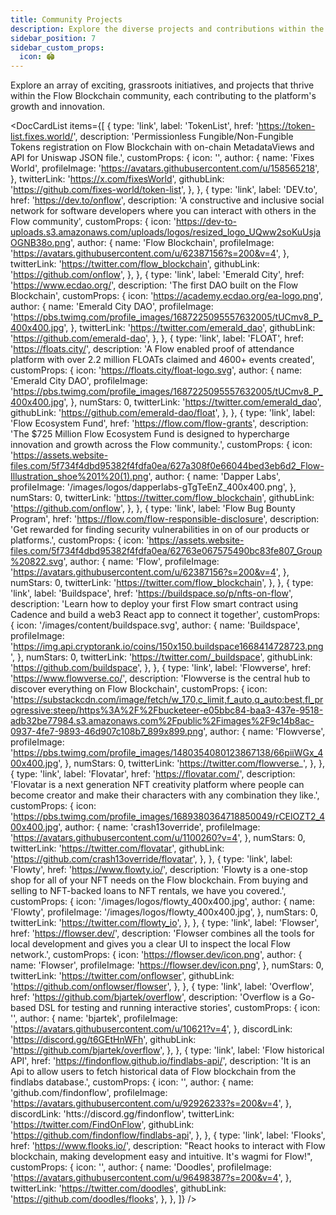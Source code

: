 ```yaml
---
title: Community Projects
description: Explore the diverse projects and contributions within the Flow Blockchain community.
sidebar_position: 7
sidebar_custom_props:
  icon: 🏟️
---
```



Explore an array of exciting, grassroots initiatives, and projects that thrive within the Flow Blockchain community, each contributing to the platform's growth and innovation.

<DocCardList
  items={[
    {
      type: 'link',
      label: 'TokenList',
      href: 'https://token-list.fixes.world/',
      description:
        'Permissionless Fungible/Non-Fungible Tokens registration on Flow Blockchain with on-chain MetadataViews and API for Uniswap JSON file.',
      customProps: {
        icon: '',
        author: {
          name: 'Fixes World',
          profileImage: 'https://avatars.githubusercontent.com/u/158565218',
        },
        twitterLink: 'https://x.com/fixesWorld',
        githubLink: 'https://github.com/fixes-world/token-list',
      },
    },
    {
      type: 'link',
      label: 'DEV.to',
      href: 'https://dev.to/onflow',
      description:
        'A constructive and inclusive social network for software developers where you can interact with others in the Flow community',
      customProps: {
        icon: 'https://dev-to-uploads.s3.amazonaws.com/uploads/logos/resized_logo_UQww2soKuUsjaOGNB38o.png',
        author: {
          name: 'Flow Blockchain',
          profileImage:
            'https://avatars.githubusercontent.com/u/62387156?s=200&v=4',
        },
        twitterLink: 'https://twitter.com/flow_blockchain',
        githubLink: 'https://github.com/onflow',
      },
    },
    {
      type: 'link',
      label: 'Emerald City',
      href: 'https://www.ecdao.org/',
      description: 'The first DAO built on the Flow Blockchain',
      customProps: {
        icon: 'https://academy.ecdao.org/ea-logo.png',
        author: {
          name: 'Emerald City DAO',
          profileImage:
            'https://pbs.twimg.com/profile_images/1687225095557632005/tUCmv8_P_400x400.jpg',
        },
        twitterLink: 'https://twitter.com/emerald_dao',
        githubLink: 'https://github.com/emerald-dao',
      },
    },
    {
      type: 'link',
      label: 'FLOAT',
      href: 'https://floats.city/',
      description:
        'A Flow enabled proof of attendance platform with over 2.2 million FLOATs claimed and 4600+ events created',
      customProps: {
        icon: 'https://floats.city/float-logo.svg',
        author: {
          name: 'Emerald City DAO',
          profileImage:
            'https://pbs.twimg.com/profile_images/1687225095557632005/tUCmv8_P_400x400.jpg',
        },
        numStars: 0,
        twitterLink: 'https://twitter.com/emerald_dao',
        githubLink: 'https://github.com/emerald-dao/float',
      },
    },
    {
      type: 'link',
      label: 'Flow Ecosystem Fund',
      href: 'https://flow.com/flow-grants',
      description:
        'The $725 Million Flow Ecosystem Fund is designed to hypercharge innovation and growth across the Flow community.',
      customProps: {
        icon: 'https://assets.website-files.com/5f734f4dbd95382f4fdfa0ea/627a308f0e66044bed3eb6d2_Flow-Illustration_shoe%201%20(1).png',
        author: {
          name: 'Dapper Labs',
          profileImage: '/images/logos/dapperlabs-gTgTeEnZ_400x400.png',
        },
        numStars: 0,
        twitterLink: 'https://twitter.com/flow_blockchain',
        githubLink: 'https://github.com/onflow',
      },
    },
    {
      type: 'link',
      label: 'Flow Bug Bounty Program',
      href: 'https://flow.com/flow-responsible-disclosure',
      description:
        'Get rewarded for finding security vulnerabilities in on of our products or platforms.',
      customProps: {
        icon: 'https://assets.website-files.com/5f734f4dbd95382f4fdfa0ea/62763e067575490bc83fe807_Group%20822.svg',
        author: {
          name: 'Flow',
          profileImage:
            'https://avatars.githubusercontent.com/u/62387156?s=200&v=4',
        },
        numStars: 0,
        twitterLink: 'https://twitter.com/flow_blockchain',
      },
    },
    {
      type: 'link',
      label: 'Buildspace',
      href: 'https://buildspace.so/p/nfts-on-flow',
      description:
        'Learn how to deploy your first Flow smart contract using Cadence and build a web3 React app to connect it together',
      customProps: {
        icon: '/images/content/buildspace.svg',
        author: {
          name: 'Buildspace',
          profileImage:
            'https://img.api.cryptorank.io/coins/150x150.buildspace1668414728723.png',
        },
        numStars: 0,
        twitterLink: 'https://twitter.com/_buildspace',
        githubLink: 'https://github.com/buildspace',
      },
    },
    {
      type: 'link',
      label: 'Flowverse',
      href: 'https://www.flowverse.co/',
      description:
        'Flowverse is the central hub to discover everything on Flow Blockchain',
      customProps: {
        icon: 'https://substackcdn.com/image/fetch/w_170,c_limit,f_auto,q_auto:best,fl_progressive:steep/https%3A%2F%2Fbucketeer-e05bbc84-baa3-437e-9518-adb32be77984.s3.amazonaws.com%2Fpublic%2Fimages%2F9c14b8ac-0937-4fe7-9893-46d907c108b7_899x899.png',
        author: {
          name: 'Flowverse',
          profileImage:
            'https://pbs.twimg.com/profile_images/1480354080123867138/66piiWGx_400x400.jpg',
        },
        numStars: 0,
        twitterLink: 'https://twitter.com/flowverse_',
      },
    },
    {
      type: 'link',
      label: 'Flovatar',
      href: 'https://flovatar.com/',
      description:
        'Flovatar is a next generation NFT creativity platform where people can become creator and make their characters with any combination they like.',
      customProps: {
        icon: 'https://pbs.twimg.com/profile_images/1689380364718850049/rCElOZT2_400x400.jpg',
        author: {
          name: 'crash13override',
          profileImage: 'https://avatars.githubusercontent.com/u/1100260?v=4',
        },
        numStars: 0,
        twitterLink: 'https://twitter.com/flovatar',
        githubLink: 'https://github.com/crash13override/flovatar',
      },
    },
    {
      type: 'link',
      label: 'Flowty',
      href: 'https://www.flowty.io/',
      description:
        'Flowty is a one-stop shop for all of your NFT needs on the Flow blockchain. From buying and selling to NFT-backed loans to NFT rentals, we have you covered.',
      customProps: {
        icon: '/images/logos/flowty_400x400.jpg',
        author: {
          name: 'Flowty',
          profileImage: '/images/logos/flowty_400x400.jpg',
        },
        numStars: 0,
        twitterLink: 'https://twitter.com/flowty_io',
      },
    },
    {
      type: 'link',
      label: 'Flowser',
      href: 'https://flowser.dev/',
      description:
        'Flowser combines all the tools for local development and gives you a clear UI to inspect the local Flow network.',
      customProps: {
        icon: 'https://flowser.dev/icon.png',
        author: {
          name: 'Flowser',
          profileImage: 'https://flowser.dev/icon.png',
        },
        numStars: 0,
        twitterLink: 'https://twitter.com/onflowser',
        githubLink: 'https://github.com/onflowser/flowser',
      },
    },
    {
      type: 'link',
      label: 'Overflow',
      href: 'https://github.com/bjartek/overflow',
      description:
        'Overflow is a Go-based DSL for testing and running interactive stories',
      customProps: {
        icon: '',
        author: {
          name: 'bjartek',
          profileImage: 'https://avatars.githubusercontent.com/u/10621?v=4',
        },
        discordLink: 'https://discord.gg/t6GEtHnWFh',
        githubLink: 'https://github.com/bjartek/overflow',
      },
    },
    {
      type: 'link',
      label: 'Flow historical API',
      href: 'https://findonflow.github.io/findlabs-api/',
      description:
        'It is an Api to allow users to fetch historical data of Flow blockchain from the findlabs database.',
      customProps: {
        icon: '',
        author: {
          name: 'github.com/findonflow',
          profileImage:
            'https://avatars.githubusercontent.com/u/92926233?s=200&v=4',
        },
        discordLink: 'htts://discord.gg/findonflow',
        twitterLink: 'https://twitter.com/FindOnFlow',
        githubLink: 'https://github.com/findonflow/findlabs-api',
      },
    },
    {
      type: 'link',
      label: 'Flooks',
      href: 'https://www.flooks.io/',
      description:
        "React hooks to interact with Flow blockchain, making development easy and intuitive. It's wagmi for Flow!",
      customProps: {
        icon: '',
        author: {
          name: 'Doodles',
          profileImage:
            'https://avatars.githubusercontent.com/u/96498387?s=200&v=4',
        },
        twitterLink: 'https://twitter.com/doodles',
        githubLink: 'https://github.com/doodles/flooks',
      },
    },
  ]}
/>
